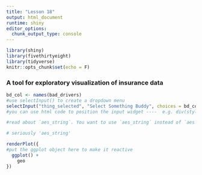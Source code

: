 ```yaml
---
title: "Lesson 18"
output: html_document
runtime: shiny
editor_options: 
  chunk_output_type: console
---
```


```r
library(shiny)
library(fivethirtyeight)
library(tidyverse)
knitr::opts_chunk$set(echo = F)
```


### A tool for exploratory visualization of insurance data

```r
bd_col <- names(bad_drivers)
#use selectInput() to create a dropdown menu
selectInput("thing_selected", "Select Something Buddy", choices = bd_col)
#you can use html code to position the input widget ----  e.g. div(style="display:inline-block", .... )
```


```r
#read about `aes_string`. You want to use `aes_string` instead of `aes` since `selectInput` returns a character.

# seriously 'aes_string'

renderPlot({
#put the ggplot object here to make it reactive
  ggplot() +
    geo
})
```




